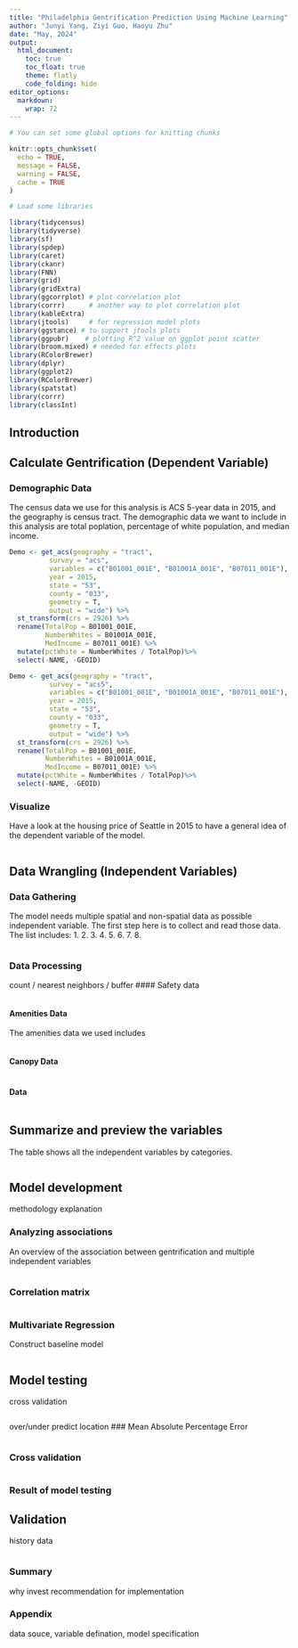 ```yaml
---
title: "Philadelphia Gentrification Prediction Using Machine Learning"
author: "Junyi Yang, Ziyi Guo, Haoyu Zhu"
date: "May, 2024"
output:
  html_document:
    toc: true
    toc_float: true
    theme: flatly
    code_folding: hide
editor_options: 
  markdown: 
    wrap: 72
---
```


```r

# You can set some global options for knitting chunks

knitr::opts_chunk$set(
  echo = TRUE,
  message = FALSE,
  warning = FALSE,
  cache = TRUE
)

# Load some libraries

library(tidycensus)
library(tidyverse)
library(sf)
library(spdep)
library(caret)
library(ckanr)
library(FNN)
library(grid)
library(gridExtra)
library(ggcorrplot) # plot correlation plot
library(corrr)      # another way to plot correlation plot
library(kableExtra)
library(jtools)     # for regression model plots
library(ggstance) # to support jtools plots
library(ggpubr)    # plotting R^2 value on ggplot point scatter
library(broom.mixed) # needed for effects plots
library(RColorBrewer)
library(dplyr)
library(ggplot2)
library(RColorBrewer)
library(spatstat)
library(corrr)
library(classInt)

```

## Introduction

## Calculate Gentrification (Dependent Variable)
### Demographic Data
The census data we use for this analysis is ACS 5-year data in 2015, and the geography is census tract. The demographic data we want to include in this analysis are total poplation, percentage of white population, and median income.
```r

Demo <- get_acs(geography = "tract", 
          survey = "acs",
          variables = c("B01001_001E", "B01001A_001E", "B07011_001E"), 
          year = 2015, 
          state = "53", 
          county = "033", 
          geometry = T, 
          output = "wide") %>%
  st_transform(crs = 2926) %>%
  rename(TotalPop = B01001_001E,
         NumberWhites = B01001A_001E,
         MedIncome = B07011_001E) %>%
  mutate(pctWhite = NumberWhites / TotalPop)%>%
  select(-NAME, -GEOID)

```

```r

Demo <- get_acs(geography = "tract", 
          survey = "acs5",
          variables = c("B01001_001E", "B01001A_001E", "B07011_001E"), 
          year = 2015, 
          state = "53", 
          county = "033", 
          geometry = T, 
          output = "wide") %>%
  st_transform(crs = 2926) %>%
  rename(TotalPop = B01001_001E,
         NumberWhites = B01001A_001E,
         MedIncome = B07011_001E) %>%
  mutate(pctWhite = NumberWhites / TotalPop)%>%
  select(-NAME, -GEOID)

```

### Visualize 

Have a look at the housing price of Seattle in 2015 to have a general idea of the dependent variable of the model.

```r





```


## Data Wrangling (Independent Variables)

### Data Gathering
The model needs multiple spatial and non-spatial data as possible independent variable. The first step here is to collect and read those data. The list includes:
1. 
2. 
3. 
4. 
5. 
6. 
7. 
8. 


```r



```

### Data Processing
count / nearest neighbors / buffer
#### Safety data

```r


```


#### Amenities Data
The amenities data we used includes 

```r


```



#### Canopy Data

```r



```

#### Data


```r


```


## Summarize and preview the variables

The table shows all the independent variables by categories.

```r


```



## Model development
methodology explanation

### Analyzing associations
An overview of the association between gentrification and multiple independent variables
```r



```


### Correlation matrix


```r



```



### Multivariate Regression

Construct baseline model
```r



```



## Model testing
cross validation
```r


```
over/under predict location
### Mean Absolute Percentage Error
```r


```



### Cross validation


```r


```
### Result of model testing

## Validation
history data
```r


```

### Summary
why invest
recommendation for implementation

### Appendix
data souce, variable defination, model specification




